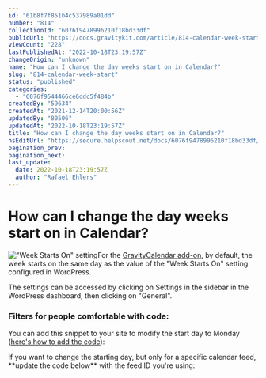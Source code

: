 ```yaml
---
id: "61b8f7f851b4c537989a01dd"
number: "814"
collectionId: "6076f9478996210f18bd33df"
publicUrl: "https://docs.gravitykit.com/article/814-calendar-week-start"
viewCount: "228"
lastPublishedAt: "2022-10-18T23:19:57Z"
changeOrigin: "unknown"
name: "How can I change the day weeks start on in Calendar?"
slug: "814-calendar-week-start"
status: "published"
categories: 
  - "6076f9544466ce6ddc5f484b"
createdBy: "59634"
createdAt: "2021-12-14T20:00:56Z"
updatedBy: "80506"
updatedAt: "2022-10-18T23:19:57Z"
title: "How can I change the day weeks start on in Calendar?"
hsEditUrl: "https://secure.helpscout.net/docs/6076f9478996210f18bd33df/article/61b8f7f851b4c537989a01dd"
pagination_prev: 
pagination_next: 
last_update:
  date: 2022-10-18T23:19:57Z
  author: "Rafael Ehlers"
---
```


# How can I change the day weeks start on in Calendar?

!["Week Starts On" setting](https://s3.amazonaws.com/helpscout.net/docs/assets/54c58489e4b051242988532c/images/61b8fa85372a8f501c4a1f06/file-8tk5rp9y5L.png)For the [GravityCalendar add-on](https://www.gravitykit.com/extensions/calendar/), by default, the week starts on the same day as the value of the "Week Starts On" setting configured in WordPress.

The settings can be accessed by clicking on Settings in the sidebar in the WordPress dashboard, then clicking on "General".

### Filters for people comfortable with code:

You can add this snippet to your site to modify the start day to Monday ([here's how to add the code](https://docs.gravitykit.com/article/210-where-to-put-code-samples)):

<script src="https://gist.github.com/zackkatz/f23b4712f4ef0b6b9b66d89deed58efd.js" type="text/javascript"></script> If you want to change the starting day, but only for a specific calendar feed, **update the code below** with the feed ID you're using:

<script src="https://gist.github.com/zackkatz/656e70093cc3cc33f33fcd509ffccc8c.js" type="text/javascript"></script>